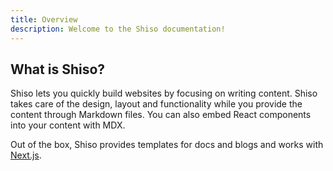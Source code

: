 ```yaml
---
title: Overview
description: Welcome to the Shiso documentation!
---
```


## What is Shiso?

Shiso lets you quickly build websites by focusing on writing content. Shiso takes care of the
design, layout and functionality while you provide the content through Markdown files. You can also
embed React components into your content with MDX.

Out of the box, Shiso provides templates for docs and blogs and works with [Next.js](/docs/).

